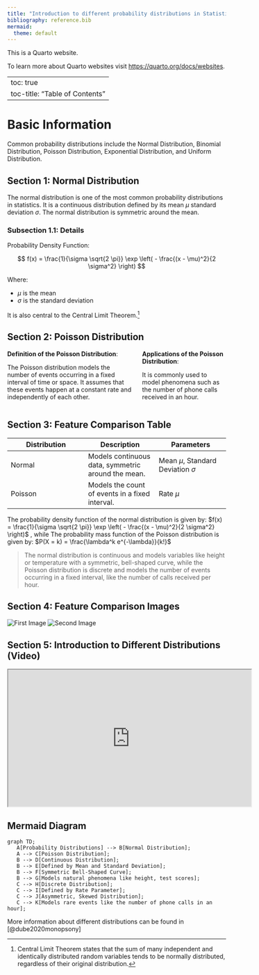 ```yaml
---
title: "Introduction to different probability distributions in Statistics"
bibliography: reference.bib
mermaid:
  theme: default
---
```


This is a Quarto website.

To learn more about Quarto websites visit <https://quarto.org/docs/websites>.

---
toc: true
toc-title: "Table of Contents"
---

# Basic Information  <!-- h1 header -->
Common probability distributions include the Normal Distribution, Binomial Distribution, Poisson Distribution, Exponential Distribution, and Uniform Distribution. 

## Section 1: Normal Distribution   <!-- h2 header -->
The normal distribution is one of the most common probability distributions in statistics. It is a continuous distribution defined by its mean $\mu$ standard deviation $\sigma$. The normal distribution is symmetric around the mean.

### Subsection 1.1: Details <!-- h3 header -->

Probability Density Function:

$$
f(x) = \frac{1}{\sigma \sqrt{2 \pi}} \exp \left( - \frac{(x - \mu)^2}{2 \sigma^2} \right)
$$

<p>Where:</p>
<ul>
  <li> $\mu$ is the mean</li>
  <li> $\sigma$ is the standard deviation</li>
</ul>

It is also central to the Central Limit Theorem.[^1]

[^1]: Central Limit Theorem states that the sum of many independent and identically distributed random variables tends to be normally distributed, regardless of their original distribution.


## Section 2: Poisson Distribution

::: {.columns}
::: {.column width="60%"}
**Definition of the Poisson Distribution**: 
<p>The Poisson distribution models the number of events occurring in a fixed interval of time or space. It assumes that these events happen at a constant rate and independently of each other.</p>
:::

::: {.column width="40%"}
**Applications of the Poisson Distribution**: 
<p>It is commonly used to model phenomena such as the number of phone calls received in an hour.</p>
:::
:::


## Section 3: Feature Comparison Table

| Distribution | Description | Parameters |
|--------------|-------------|-------------|
| Normal  | Models continuous data, symmetric around the mean.       | Mean $\mu$, Standard Deviation $\sigma$   |
| Poisson    | Models the count of events in a fixed interval.        | Rate $\mu$    |

The probability density function of the normal distribution is given by: $f(x) = \frac{1}{\sigma \sqrt{2 \pi}} \exp \left( - \frac{(x - \mu)^2}{2 \sigma^2} \right)$ , while The probability mass function of the Poisson distribution is given by: $P(X = k) = \frac{\lambda^k e^{-\lambda}}{k!}$

> The normal distribution is continuous and models variables like height or temperature with a symmetric, bell-shaped curve, while the Poisson distribution is discrete and models the number of events occurring in a fixed interval, like the number of calls received per hour.

## Section 4: Feature Comparison Images

![First Image](./images/Normal Distribution.png)
![Second Image](./images/Poisson Distribution.png)

## Section 5: Introduction to Different Distributions (Video)

<iframe width="560" height="315" src="https://www.youtube.com/embed/V3Qxj2C7rP0" allowfullscreen></iframe>

## Mermaid Diagram

```mermaid
graph TD;
   A[Probability Distributions] --> B[Normal Distribution];
   A --> C[Poisson Distribution];
   B --> D[Continuous Distribution];
   B --> E[Defined by Mean and Standard Deviation];
   B --> F[Symmetric Bell-Shaped Curve];
   B --> G[Models natural phenomena like height, test scores];
   C --> H[Discrete Distribution];
   C --> I[Defined by Rate Parameter];
   C --> J[Asymmetric, Skewed Distribution];
   C --> K[Models rare events like the number of phone calls in an hour];
```

More information about different distributions can be found in [@dube2020monopsony]

